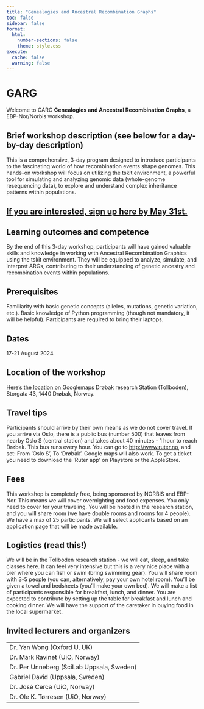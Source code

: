 ```yaml
---
title: "Genealogies and Ancestral Recombination Graphs"
toc: false
sidebar: false
format:
  html:
    number-sections: false
    theme: style.css
execute:
  cache: false
  warning: false
---
```


# GARG

Welcome to GARG **Genealogies and Ancestral Recombination Graphs**, a
EBP-Nor/Norbis workshop.

## Brief workshop description (see below for a day-by-day description)

This is a comprehensive, 3-day program designed to introduce
participants to the fascinating world of how recombination events
shape genomes. This hands-on workshop will focus on utilizing the
tskit environment, a powerful tool for simulating and analyzing
genomic data (whole-genome resequencing data), to explore and
understand complex inheritance patterns within populations.

<!-- markdownlint-disable MD013 -->

## [If you are interested, sign up here by May 31st.](https://docs.google.com/forms/d/e/1FAIpQLSfAu-ifBV9xI2M4Qed1v43bgOs8tWUizAI1OltMdslV-XWvGw/viewform?usp=sf_link)

<!-- markdownlint-enable MD013 -->

## Learning outcomes and competence

By the end of this 3-day workshop, participants will have gained
valuable skills and knowledge in working with Ancestral Recombination
Graphics using the tskit environment. They will be equipped to
analyze, simulate, and interpret ARGs, contributing to their
understanding of genetic ancestry and recombination events within
populations.

## Prerequisites

Familiarity with basic genetic concepts (alleles, mutations, genetic
variation, etc.). Basic knowledge of Python programming (though not
mandatory, it will be helpful). Participants are required to bring
their laptops.

## Dates

17-21 August 2024

## Location of the workshop

<!-- markdownlint-disable MD013 -->

[Here's the location on
Googlemaps](https://www.google.com/maps/place/Storgata+43,+1440+Dr%C3%B8bak,+Norway/@59.6587149,10.6298365,20.64z/data=!4m9!1m2!2m1!1stollboden!3m5!1s0x46414424a65fcd75:0x7a9de006e9bd1221!8m2!3d59.6587603!4d10.6301111!16s%2Fg%2F11c26l0m8t?entry=ttu)
Drøbak research Station (Tollboden), Storgata 43, 1440 Drøbak, Norway.

<!-- markdownlint-enable MD013 -->

## Travel tips

Participants should arrive by their own means as we do not cover
travel. If you arrive via Oslo, there is a public bus (number 500)
that leaves from nearby Oslo S (central station) and takes about 40
minutes - 1 hour to reach Drøbak. This bus runs every hour. You can go
to <http://www.ruter.no>, and set: From 'Oslo S', To 'Drøbak'. Google
maps will also work. To get a ticket you need to download the 'Ruter
app' on Playstore or the AppleStore.

## Fees

This workshop is completely free, being sponsored by NORBIS and
EBP-Nor. This means we will cover overnighting and food expenses. You
only need to cover for your traveling. You will be hosted in the
research station, and you will share room (we have double rooms and
rooms for 4 people). We have a max of 25 participants. We will select
applicants based on an application page that will be made available.

## Logistics **(read this!)**

We will be in the Tollboden research station - we will eat, sleep, and
take classes here. It can feel very intensive but this is a very nice
place with a pier where you can fish or swim (bring swimming gear).
You will share room with 3-5 people (you can, alternatively, pay your
own hotel room). You'll be given a towel and bedsheets (you'll make
your own bed). We will make a list of participants responsible for
breakfast, lunch, and dinner. You are expected to contribute by
setting up the table for breakfast and lunch and cooking dinner. We
will have the support of the caretaker in buying food in the local
supermarket.

## Invited lecturers and organizers

|                                           |
|-------------------------------------------|
| Dr. Yan Wong (Oxford U, UK)               |
| Dr. Mark Ravinet (UiO, Norway)            |
| Dr. Per Unneberg (SciLab Uppsala, Sweden) |
| Gabriel David (Uppsala, Sweden)           |
| Dr. José Cerca (UiO, Norway)              |
| Dr. Ole K. Tørresen (UiO, Norway)         |
